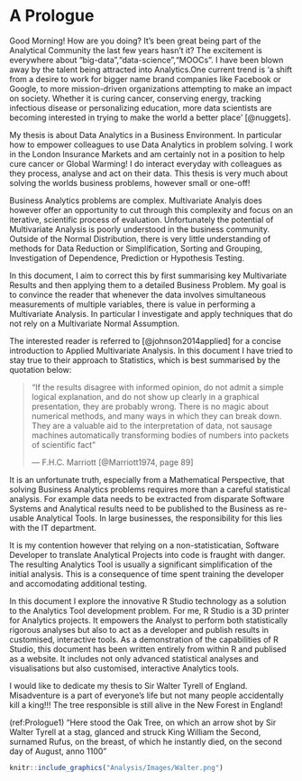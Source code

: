 # A Prologue {-}

Good Morning! How are you doing? It's been great being part of the Analytical Community the last few years hasn't it? The excitement is everywhere about "big-data","data-science","MOOCs". I have been blown away by the talent being attracted into Analytics.One current trend is 'a shift from a desire to work for bigger name brand companies like Facebook or Google, to more mission-driven organizations attempting to make an impact on society. Whether it is curing cancer, conserving energy, tracking infectious disease or personalizing education, more data scientists are becoming interested in trying to make the world a better place' [@nuggets].

My thesis is about Data Analytics in a Business Environment. In particular how to empower colleagues to use Data Analytics in problem solving. I work in the London Insurance Markets and am certainly not in a position to help cure cancer or Global Warming! I do interact everyday with colleagues as they process, analyse and act on their data. This thesis is very much about solving the worlds business problems, however small or one-off!

Business Analytics problems are complex. Multivariate Analyis does however offer an opportunity to cut through this complexity and focus on an iterative, scientific process of evaluation. Unfortunately the potential of Multivariate Analysis is poorly understood in the business community. Outside of the Normal Distribution, there is very little understanding of methods for Data Reduction or Simplification, Sorting and Grouping, Investigation of Dependence, Prediction or Hypothesis Testing.

In this document, I aim to correct this by first summarising key Multivariate Results and then applying them to a detailed Business Problem. My goal is to convince the reader that whenever the data involves simultaneous measurements of multiple variables, there is value in performing a Multivariate Analysis. In particular I investigate and apply  techniques that do not rely on a Multivariate Normal Assumption.

The interested reader is referred to [@johnson2014applied] for a concise introduction to Applied Multivariate Analysis. In this document I have tried to stay true to their approach to Statistics, which is best summarised by the quotation below:

> "If the results disagree with informed opinion, do not admit a simple logical explanation, and do not show up clearly in a graphical presentation, they are probably wrong. There is no magic about numerical methods, and many ways in which they can break down. They are a valuable aid to the interpretation of data, not sausage machines automatically transforming bodies of numbers into packets of scientific fact"
>
> --- F.H.C. Marriott [@Marriott1974, page 89]

It is an unfortunate truth, especially from a Mathematical Perspective, that solving Business Analytics problems requires more than a careful statistical analysis. For example data needs to be extracted from disparate Software Systems and Analytical results need to be published to the Business as re-usable Analytical Tools. In large businesses, the responsibility for this lies with the IT department.

It is my contention however that relying on a non-statisticatian, Software Developer to translate Analytical Projects into code is fraught with danger. The resulting Analytics Tool is usually a significant simplification of the initial analysis. This is a consequence of time spent training the developer and accomodating additional testing.

In this document I explore the innovative R Studio technology as a solution to the Analytics Tool development problem. For me, R Studio is a 3D printer for Analytics projects. It empowers the Analyst to perform both statistically rigorous analyses but also to act as a developer and publish results in customised, interactive tools. As a demonstration of the capabilities of R Studio, this document has been written entirely from within R and publised as a website. It includes not only advanced statistical analyses and visualisations but also customised, interactive Analytics tools. 

I would like to dedicate my thesis to Sir Walter Tyrell of England. Misadventure is a part of everyone's life but not many people accidentally kill a king!!! The tree responsible is still alive in the New Forest in England!

(ref:Prologue1) "Here stood the Oak Tree, on which an arrow shot by Sir Walter Tyrell at a stag, glanced and struck King William the Second, surnamed Rufus, on the breast, of which he instantly died, on the second day of August, anno 1100"

```r
knitr::include_graphics("Analysis/Images/Walter.png")
```


